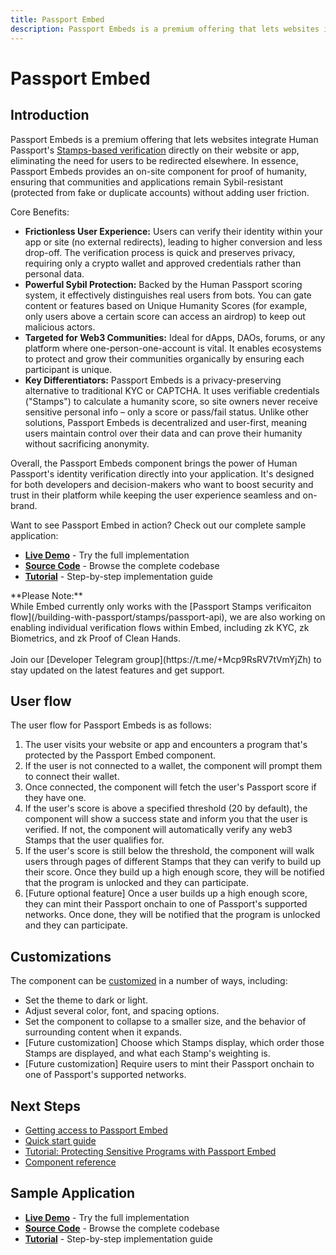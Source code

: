 ```yaml
---
title: Passport Embed
description: Passport Embeds is a premium offering that lets websites integrate Human Passport's Stamps-based verification directly on their website or app, eliminating the need for users to be redirected elsewhere.
---
```



# Passport Embed

## Introduction

Passport Embeds is a premium offering that lets websites integrate Human Passport's [Stamps-based verification](/building-with-passport/stamps) directly on their website or app, eliminating the need for users to be redirected elsewhere​. In essence, Passport Embeds provides an on-site component for proof of humanity, ensuring that communities and applications remain Sybil-resistant (protected from fake or duplicate accounts) without adding user friction.

Core Benefits:
* **Frictionless User Experience:** Users can verify their identity within your app or site (no external redirects), leading to higher conversion and less drop-off​. The verification process is quick and preserves privacy, requiring only a crypto wallet and approved credentials rather than personal data.
* **Powerful Sybil Protection:** Backed by the Human Passport scoring system, it effectively distinguishes real users from bots. You can gate content or features based on Unique Humanity Scores (for example, only users above a certain score can access an airdrop) to keep out malicious actors​.
* **Targeted for Web3 Communities:** Ideal for dApps, DAOs, forums, or any platform where one-person-one-account is vital. It enables ecosystems to protect and grow their communities organically by ensuring each participant is unique​.
* **Key Differentiators:** Passport Embeds is a privacy-preserving alternative to traditional KYC or CAPTCHA. It uses verifiable credentials ("Stamps") to calculate a humanity score, so site owners never receive sensitive personal info – only a score or pass/fail status. Unlike other solutions, Passport Embeds is decentralized and user-first​, meaning users maintain control over their data and can prove their humanity without sacrificing anonymity.

Overall, the Passport Embeds component brings the power of Human Passport's identity verification directly into your application. It's designed for both developers and decision-makers who want to boost security and trust in their platform while keeping the user experience seamless and on-brand.

Want to see Passport Embed in action? Check out our complete sample application:

* **[Live Demo](https://passport-sample-embed-demo.vercel.app)** - Try the full implementation
* **[Source Code](https://github.com/passportxyz/passport-sample-embed-demo)** - Browse the complete codebase
* **[Tutorial](/building-with-passport/stamps/passport-embed/tutorials/protecting-sensitive-programs-with-passport-embed)** - Step-by-step implementation guide

<Callout type="info">
**Please Note:**<br />
While Embed currently only works with the [Passport Stamps verificaiton flow](/building-with-passport/stamps/passport-api), we are also working on enabling individual verification flows within Embed, including zk KYC, zk Biometrics, and zk Proof of Clean Hands.<br /><br />
Join our [Developer Telegram group](https://t.me/+Mcp9RsRV7tVmYjZh) to stay updated on the latest features and get support.
</Callout>

## User flow

The user flow for Passport Embeds is as follows:

1. The user visits your website or app and encounters a program that's protected by the Passport Embed component.
2. If the user is not connected to a wallet, the component will prompt them to connect their wallet.
3. Once connected, the component will fetch the user's Passport score if they have one.
4. If the user's score is above a specified threshold (20 by default), the component will show a success state and inform you that the user is verified. If not, the component will automatically verify any web3 Stamps that the user qualifies for. 
5. If the user's score is still below the threshold, the component will walk users through pages of different Stamps that they can verify to build up their score. Once they build up a high enough score, they will be notified that the program is unlocked and they can participate.
6. [Future optional feature] Once a user builds up a high enough score, they can mint their Passport onchain to one of Passport's supported networks. Once done, they will be notified that the program is unlocked and they can participate.

## Customizations

The component can be [customized](/building-with-passport/stamps/passport-embed/customization) in a number of ways, including:

* Set the theme to dark or light.
* Adjust several color, font, and spacing options.
* Set the component to collapse to a smaller size, and the behavior of surrounding content when it expands.
* [Future customization] Choose which Stamps display, which order those Stamps are displayed, and what each Stamp's weighting is.
* [Future customization] Require users to mint their Passport onchain to one of Passport's supported networks.

## Next Steps

* [Getting access to Passport Embed](/building-with-passport/stamps/passport-embed/getting-access)
* [Quick start guide](/building-with-passport/stamps/passport-embed/quick-start-guide)
* [Tutorial: Protecting Sensitive Programs with Passport Embed](/building-with-passport/stamps/passport-embed/tutorials/protecting-sensitive-programs-with-passport-embed)
* [Component reference](/building-with-passport/stamps/passport-embed/component-reference)

## Sample Application

* **[Live Demo](https://passport-sample-embed-demo.vercel.app)** - Try the full implementation
* **[Source Code](https://github.com/passportxyz/passport-sample-embed-demo)** - Browse the complete codebase
* **[Tutorial](/building-with-passport/stamps/passport-embed/tutorials/protecting-sensitive-programs-with-passport-embed)** - Step-by-step implementation guide
